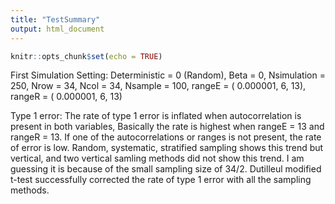 ```yaml
---
title: "TestSummary"
output: html_document
---
```


```r
knitr::opts_chunk$set(echo = TRUE)
```

First Simulation 
Setting: Deterministic = 0 (Random), Beta = 0, Nsimulation = 250, Nrow = 34, Ncol = 34, Nsample = 100, rangeE = ( 0.000001, 6, 13), rangeR = ( 0.000001, 6, 13)

Type 1 error: 
The rate of type 1 error is inflated when autocorrelation is present in both variables, Basically the rate is highest when rangeE = 13 and rangeR = 13. If one of the autocorrelations or ranges is not present, the rate of error is low. Random, systematic, stratified sampling shows this trend but vertical, and two vertical samling methods did not show this trend. I am guessing it is because of the small sampling size of 34/2. Dutilleul modified t-test successfully corrected the rate of type 1 error with all the sampling methods. 
